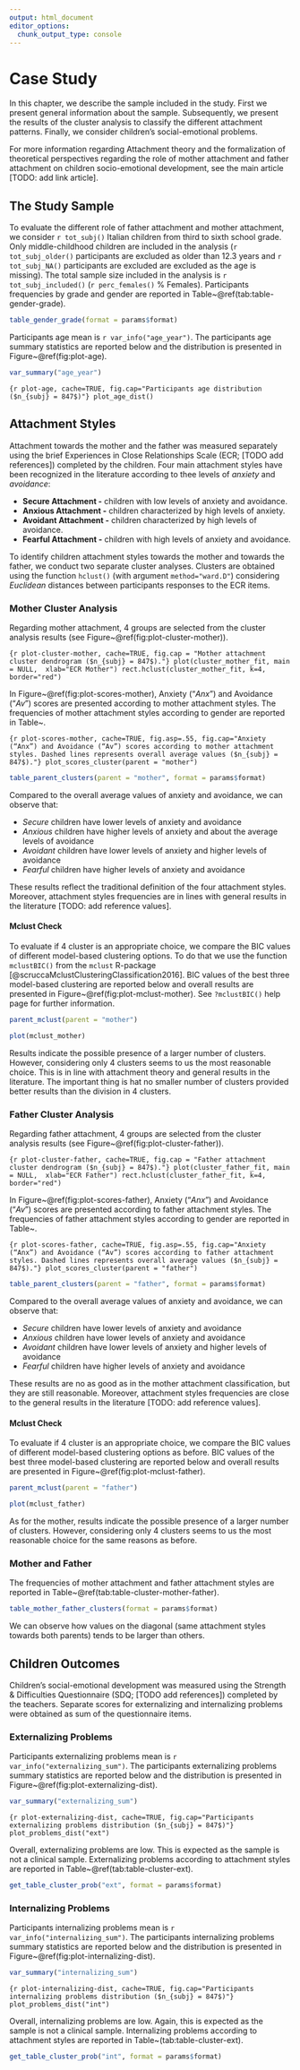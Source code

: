 ```yaml
---
output: html_document
editor_options: 
  chunk_output_type: console
---
```

# Case Study {#case-study}

In this chapter, we describe the sample included in the study. First we present general information about the sample. Subsequently, we present the results of the cluster analysis to classify the different attachment patterns. Finally, we consider children's social-emotional problems.

For more information regarding Attachment theory and the formalization of theoretical perspectives regarding the role of mother attachment and father attachment on children socio-emotional development, see the main article [TODO: add link article].

## The Study Sample

To evaluate the different role of father attachment and mother attachment, we consider `r tot_subj()` Italian children from third to sixth school grade. Only middle-childhood children are included in the analysis (`r tot_subj_older()` participants are excluded as older than 12.3 years and `r tot_subj_NA()` participants are excluded are excluded as the age is missing). The total sample size included in the analysis is `r tot_subj_included()` (`r perc_females()` \% Females). Participants frequencies by grade and gender are reported in Table~\@ref(tab:table-gender-grade).

```r
table_gender_grade(format = params$format)
```

Participants age mean is `r var_info("age_year")`. The participants age summary statistics are reported below and the distribution is presented in Figure~\@ref(fig:plot-age).

```r
var_summary("age_year")
```


```{r plot-age, cache=TRUE, fig.cap="Participants age distribution ($n_{subj} = 847$)"}
plot_age_dist()
```


## Attachment Styles

Attachment towards the mother and the father was measured separately using the brief Experiences in Close Relationships Scale (ECR; [TODO add references]) completed by the children. Four main attachment styles have been recognized in the literature according to thee levels of *anxiety* and *avoidance*:

- **Secure Attachment -** children with low levels of anxiety and avoidance.
- **Anxious Attachment -** children characterized by high levels of anxiety.
- **Avoidant Attachment -** children characterized by high levels of avoidance.
- **Fearful Attachment -** children with high levels of anxiety and avoidance.

To identify children attachment styles towards the mother and towards the father, we conduct two separate cluster analyses. Clusters are obtained using the function `hclust()` (with argument `method="ward.D"`) considering *Euclidean* distances between participants responses to the ECR items.

### Mother Cluster Analysis

Regarding mother attachment, 4 groups are selected from the cluster analysis results (see Figure~\@ref(fig:plot-cluster-mother)).

```{r plot-cluster-mother, cache=TRUE, fig.cap = "Mother attachment cluster dendrogram ($n_{subj} = 847$)."}
plot(cluster_mother_fit, main = NULL,  xlab="ECR Mother")
rect.hclust(cluster_mother_fit, k=4, border="red")
```


In Figure~\@ref(fig:plot-scores-mother), Anxiety (“*Anx*”) and Avoidance (“*Av*”) scores are presented according to mother attachment styles. The frequencies of mother attachment styles according to gender are reported in Table~\ref{tab:table-cluster-mother}.

```{r plot-scores-mother, cache=TRUE, fig.asp=.55, fig.cap="Anxiety (“Anx”) and Avoidance (“Av”) scores according to mother attachment styles. Dashed lines represents overall average values ($n_{subj} = 847$)."}
plot_scores_cluster(parent = "mother")
```

```r
table_parent_clusters(parent = "mother", format = params$format)
```

Compared to the overall average values of anxiety and avoidance, we can observe that:

- *Secure* children have lower levels of anxiety and avoidance 
- *Anxious* children have higher levels of anxiety and about the average levels of avoidance
- *Avoidant* children have lower levels of anxiety and higher levels of avoidance
- *Fearful* children have higher levels of anxiety and avoidance 

These results reflect the traditional definition of the four attachment styles. Moreover, attachment styles frequencies are in lines with general results in the literature [TODO: add reference values].

#### Mclust Check {-}

To evaluate if 4 cluster is an appropriate choice, we compare the BIC values of different model-based clustering options. To do that we use the function `mclustBIC()` from the `mclust` R-package [@scruccaMclustClusteringClassification2016]. BIC values of the best three model-based clustering are reported below and overall results are presented in Figure~\@ref(fig:plot-mclust-mother). See `?mclustBIC()` help page for further information.

```r
parent_mclust(parent = "mother")
```

```r
plot(mclust_mother)
```

Results indicate the possible presence of a larger number of clusters. However, considering only 4 clusters seems to us the most reasonable choice. This is in line with attachment theory and general results in the literature. The important thing is hat no smaller number of clusters provided better results than the division in 4 clusters.

### Father Cluster Analysis

Regarding father attachment, 4 groups are selected from the cluster analysis results (see Figure~\@ref(fig:plot-cluster-father)).

```{r plot-cluster-father, cache=TRUE, fig.cap = "Father attachment cluster dendrogram ($n_{subj} = 847$)."}
plot(cluster_father_fit, main = NULL,  xlab="ECR Father")
rect.hclust(cluster_father_fit, k=4, border="red")
```


In Figure~\@ref(fig:plot-scores-father), Anxiety (“*Anx*”) and Avoidance (“*Av*”) scores are presented according to father attachment styles. The frequencies of father attachment styles according to gender are reported in Table~\ref{tab:table-cluster-father}.

```{r plot-scores-father, cache=TRUE, fig.asp=.55, fig.cap="Anxiety (“Anx”) and Avoidance (“Av”) scores according to father attachment styles. Dashed lines represents overall average values ($n_{subj} = 847$)."}
plot_scores_cluster(parent = "father")
```

```r
table_parent_clusters(parent = "father", format = params$format)
```

Compared to the overall average values of anxiety and avoidance, we can observe that:

- *Secure* children have lower levels of anxiety and avoidance 
- *Anxious* children have lower levels of anxiety and avoidance
- *Avoidant* children have lower levels of anxiety and higher levels of avoidance
- *Fearful* children have higher levels of anxiety and avoidance 

These results are no as good as in the mother attachment classification, but they are still reasonable. Moreover, attachment styles frequencies are close to the general results in the literature [TODO: add reference values].

#### Mclust Check {-}

To evaluate if 4 cluster is an appropriate choice, we compare the BIC values of different model-based clustering options as before.  BIC values of the best three model-based clustering are reported below and overall results are presented in Figure~\@ref(fig:plot-mclust-father). 

```r
parent_mclust(parent = "father")
```

```r
plot(mclust_father)
```

As for the mother, results indicate the possible presence of a larger number of clusters. However, considering only 4 clusters seems to us the most reasonable choice for the same reasons as before.

### Mother and Father

The frequencies of mother attachment and father attachment styles are reported in Table~\@ref(tab:table-cluster-mother-father).

```r
table_mother_father_clusters(format = params$format)
```

We can observe how values on the diagonal (same attachment styles towards both parents) tends to be larger than others.

## Children Outcomes

Children's social-emotional development was measured using the Strength \& Difficulties Questionnaire (SDQ; [TODO add references]) completed by the teachers. Separate scores for externalizing and internalizing problems were obtained as sum of the questionnaire items.


### Externalizing Problems {-}

Participants externalizing problems mean is `r var_info("externalizing_sum")`. The participants externalizing problems summary statistics are reported below and the distribution is presented in Figure~\@ref(fig:plot-externalizing-dist).

```r
var_summary("externalizing_sum")
```

```{r plot-externalizing-dist, cache=TRUE, fig.cap="Participants externalizing problems distribution ($n_{subj} = 847$)"}
plot_problems_dist("ext")
```

Overall, externalizing problems are low. This is expected as the sample is not a clinical sample. Externalizing problems according to attachment styles are reported in Table~\@ref(tab:table-cluster-ext).

```r
get_table_cluster_prob("ext", format = params$format)
```

### Internalizing Problems {-}

Participants internalizing problems mean is `r var_info("internalizing_sum")`. The participants internalizing problems summary statistics are reported below and the distribution is presented in Figure~\@ref(fig:plot-internalizing-dist).

```r
var_summary("internalizing_sum")
```

```{r plot-internalizing-dist, cache=TRUE, fig.cap="Participants internalizing problems distribution ($n_{subj} = 847$)"}
plot_problems_dist("int")
```

Overall, internalizing problems are low. Again, this is expected as the sample is not a clinical sample. Internalizing problems according to attachment styles are reported in Table~\ref(tab:table-cluster-ext).

```r
get_table_cluster_prob("int", format = params$format)
```

